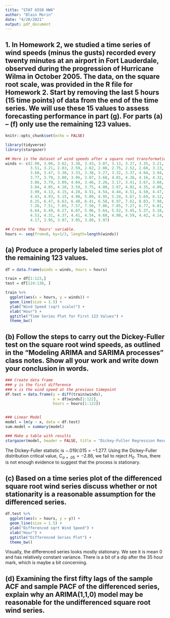 ```yaml
---
title: "STAT 6550 HW6"
author: "Blain Morin"
date: "4/20/2021"
output: pdf_document
---
```


## 1. In Homework 2, we studied a time series of wind speeds (minus the gusts) recorded every twenty minutes at an airport in Fort Lauderdale, observed during the progression of Hurricane Wilma in October 2005. The data, on the square root scale, was provided in the R file for Homework 2. Start by removing the last 5 hours (15 time points) of data from the end of the time series. We will use these 15 values to assess forecasting performance in part (g). For parts (a) – (f) only use the remaining 123 values.


```r

knitr::opts_chunk$set(echo = FALSE)

library(tidyverse)
library(stargazer)

## Here is the dataset of wind speeds after a square root transformation.
winds <- c(2.90, 3.06, 3.62, 3.38, 3.43, 3.07, 3.13, 3.27, 3.35, 3.21, 3.26,
           3.51, 3.21, 2.83, 2.59, 2.62, 2.88, 2.75, 2.52, 2.68, 3.13, 3.22,
           3.60, 3.47, 3.30, 3.33, 3.38, 3.27, 3.32, 3.37, 4.04, 3.94, 3.74,
           3.77, 3.79, 3.80, 3.96, 3.87, 3.68, 4.01, 4.26, 4.16, 4.32, 3.93,
           3.86, 3.79, 3.89, 4.04, 3.46, 3.26, 3.17, 3.41, 3.67, 3.68, 3.88,
           3.84, 4.05, 4.10, 3.59, 3.75, 4.00, 3.67, 4.02, 4.35, 4.09, 4.03,
           3.99, 4.13, 4.15, 4.28, 4.51, 4.54, 4.44, 4.51, 4.50, 4.47, 4.52,
           4.43, 4.93, 5.15, 4.90, 5.09, 4.95, 5.24, 5.67, 5.69, 6.12, 6.30,
           6.25, 6.47, 6.63, 6.48, 6.41, 6.58, 6.97, 7.62, 8.03, 7.98, 7.67,
           7.26, 7.51, 7.65, 7.57, 7.50, 7.86, 7.85, 7.27, 6.77, 6.81, 6.83,
           6.64, 6.49, 6.27, 6.07, 5.96, 5.64, 5.52, 5.45, 5.37, 5.18, 4.89,
           4.53, 4.31, 4.37, 4.41, 4.54, 4.68, 4.80, 4.59, 4.42, 4.14, 4.00,
           4.17, 3.95, 3.97, 3.95, 3.89, 3.97)

## Create the 'hours' variable.
hours <- seq(from=0, by=1/3, length=length(winds))

```

## (a) Produce a properly labeled time series plot of the remaining 123 values.

```r

df = data.frame(winds = winds, hours = hours)

train = df[1:123,]
test = df[124:138, ]


```

```r

train %>%
  ggplot(aes(x = hours, y = winds)) +
  geom_line(size = 1.5) +
  ylab("Wind Speed (sqrt scale)") +
  xlab("Hour") +
  ggtitle("Time Series Plot for First 123 Values") +
  theme_bw()

```

\newpage

## (b) Follow the steps to carry out the Dickey-Fuller test on the square root wind speeds, as outlined in the “Modeling ARIMA and SARIMA processes” class notes. Show all your work and write down your conclusion in words.

```r

### Create data frame
### y is the first difference
### x is the wind speed at the previous timepoint
df.test = data.frame(y = diff(train$winds),
                     x = df$winds[1:122],
                     hours = hours[1:122])


### Linear Model
model = lm(y ~ x, data = df.test)
sum.model = summary(model)

### Make a table with results
stargazer(model, header = FALSE, title = "Dickey-Fuller Regression Results")

```

The Dickey-Fuller statistic is $-.019/.015 = -1.277$. Using the Dickey-Fuller distribution critical value, $C_{\alpha = .05} = -2.86$, we fail to reject $H_0$. Thus, there is not enough evidence to suggest that the process is stationary.

\newpage

## (c) Based on a time series plot of the differenced square root wind series discuss whether or not stationarity is a reasonable assumption for the differenced series.

```r

df.test %>%
  ggplot(aes(x = hours, y = y)) +
  geom_line(size = 1.5) +
  ylab("Differenced sqrt Wind Speed") +
  xlab("Hour") +
  ggtitle("Differenced Series Plot") +
  theme_bw()

```


Visually, the differenced series looks mostly stationary. We see it is mean 0 and has relatively constant variance. There is a bit of a dip after the 35 hour mark, which is maybe a bit concerning.

## (d) Examining the first fifty lags of the sample ACF and sample PACF of the differenced series, explain why an ARIMA(1,1,0) model may be reasonable for the undifferenced square root wind series.

